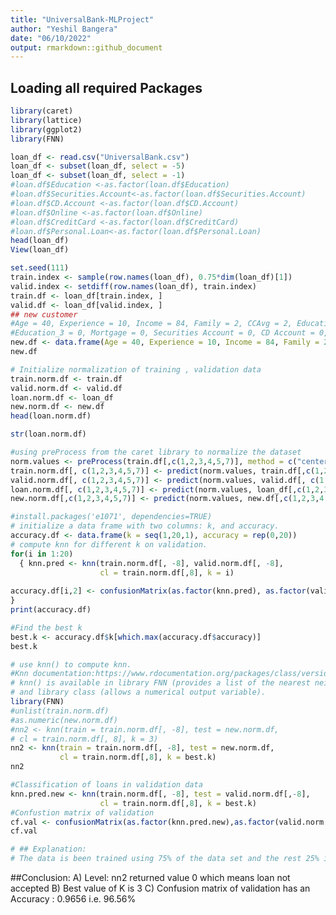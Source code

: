```yaml
---
title: "UniversalBank-MLProject"
author: "Yeshil Bangera"
date: "06/10/2022"
output: rmarkdown::github_document
---
```



## Loading all required Packages

```r
library(caret)
library(lattice)
library(ggplot2)
library(FNN)
```


```r
loan_df <- read.csv("UniversalBank.csv")
loan_df <- subset(loan_df, select = -5)
loan_df <- subset(loan_df, select = -1)
#loan.df$Education <-as.factor(loan.df$Education)
#loan.df$Securities.Account<-as.factor(loan.df$Securities.Account)
#loan.df$CD.Account <-as.factor(loan.df$CD.Account)
#loan.df$Online <-as.factor(loan.df$Online)
#loan.df$CreditCard <-as.factor(loan.df$CreditCard)
#loan.df$Personal.Loan<-as.factor(loan.df$Personal.Loan)
head(loan_df)
View(loan_df)
```


```r
set.seed(111)
train.index <- sample(row.names(loan_df), 0.75*dim(loan_df)[1])
valid.index <- setdiff(row.names(loan_df), train.index)
train.df <- loan_df[train.index, ]
valid.df <- loan_df[valid.index, ]
## new customer
#Age = 40, Experience = 10, Income = 84, Family = 2, CCAvg = 2, Education_1 = 0, Education_2 = 1,
#Education_3 = 0, Mortgage = 0, Securities Account = 0, CD Account = 0, Online = 1, and Credit Card = 1.
new.df <- data.frame(Age = 40, Experience = 10, Income = 84, Family = 2, CCAvg = 2, Education=2, Mortgage = 0, Securities.Account = 0, CD.Account = 0, Online = 1, CreditCard = 1)
new.df
```


```r
# Initialize normalization of training , validation data
train.norm.df <- train.df
valid.norm.df <- valid.df
loan.norm.df <- loan_df
new.norm.df <- new.df
head(loan.norm.df)

```


```r
str(loan.norm.df)
```


```r
#using preProcess from the caret library to normalize the dataset
norm.values <- preProcess(train.df[,c(1,2,3,4,5,7)], method = c("center", "scale"))
train.norm.df[, c(1,2,3,4,5,7)] <- predict(norm.values, train.df[,c(1,2,3,4,5,7)])
valid.norm.df[, c(1,2,3,4,5,7)] <- predict(norm.values, valid.df[, c(1,2,3,4,5,7)]) 
loan.norm.df[, c(1,2,3,4,5,7)] <- predict(norm.values, loan_df[,c(1,2,3,4,5,7)]) 
new.norm.df[,c(1,2,3,4,5,7)] <- predict(norm.values, new.df[,c(1,2,3,4,5,7)])
```


```r
#install.packages('e1071', dependencies=TRUE)
# initialize a data frame with two columns: k, and accuracy.
accuracy.df <- data.frame(k = seq(1,20,1), accuracy = rep(0,20))
# compute knn for different k on validation.
for(i in 1:20) 
  { knn.pred <- knn(train.norm.df[, -8], valid.norm.df[, -8], 
                    cl = train.norm.df[,8], k = i)
  
accuracy.df[i,2] <- confusionMatrix(as.factor(knn.pred), as.factor(valid.norm.df[,8]))$overall[1]
}
print(accuracy.df)
```


```r
#Find the best k
best.k <- accuracy.df$k[which.max(accuracy.df$accuracy)] 
best.k
```


```r
# use knn() to compute knn.
#Knn documentation:https://www.rdocumentation.org/packages/class/versions/7.3-17/topics/knn
# knn() is available in library FNN (provides a list of the nearest neighbors)
# and library class (allows a numerical output variable).
library(FNN)
#unlist(train.norm.df)
#as.numeric(new.norm.df)
#nn2 <- knn(train = train.norm.df[, -8], test = new.norm.df,
# cl = train.norm.df[, 8], k = 3)
nn2 <- knn(train = train.norm.df[, -8], test = new.norm.df, 
           cl = train.norm.df[,8], k = best.k) 
nn2
```


```r
#Classification of loans in validation data
knn.pred.new <- knn(train.norm.df[, -8], test = valid.norm.df[,-8],
                    cl = train.norm.df[,8], k = best.k)
#Confustion matrix of validation
cf.val <- confusionMatrix(as.factor(knn.pred.new),as.factor(valid.norm.df[,8]))
cf.val
```

```r
# ## Explanation:
# The data is been trained using 75% of the data set and the rest 25% is used as validation. K-NN algorithm is used to predict if the loan is accepted or not (0 OR 1). Later preprocess function is used to normalize the data. The "center" argument in the preprocess function subtracts the mean of the predictor's data from the predictor values while "scale" divides by the standard deviation.A for loop is used for implementing different values of k to identify the k with best accuracy. Then the best k value which is 3 in this case is used with the new data and a confusion matrix is created.

```


##Conclusion:
A) Level: nn2 returned value 0 which means loan not accepted
B) Best value of K is 3
C) Confusion matrix of validation has an Accuracy : 0.9656 i.e. 96.56%








